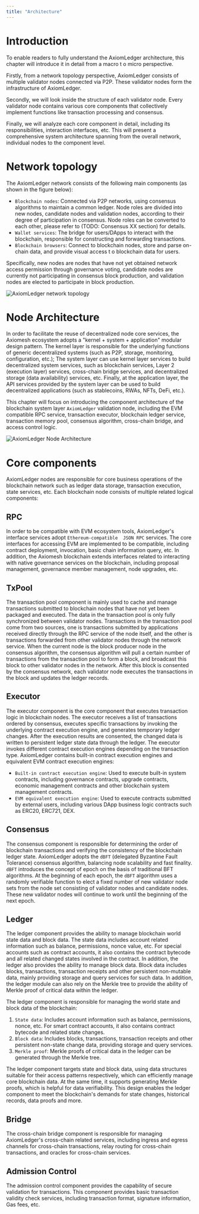 ```yaml
---
title: "Architecture"
---
```


# Introduction

To enable readers to fully understand the AxiomLedger architecture, this chapter will introduce it in detail from a macro t
o micro perspective.

Firstly, from a network topology perspective, AxiomLedger consists of multiple validator nodes connected via P2P. 
These validator nodes form the infrastructure of AxiomLedger.

Secondly, we will look inside the structure of each validator node. Every validator node contains various core components 
that collectively implement functions like transaction processing and consensus. 

Finally, we will analyze each core component in detail, including its responsibilities, interaction interfaces, etc. 
This will present a comprehensive system architecture spanning from the overall network, individual nodes to the 
component level.

# Network topology

The AxiomLedger network consists of the following main components (as shown in the figure below):

- `Blockchain nodes`: Connected via P2P networks, using consensus algorithms to maintain a common ledger. 
Node roles are divided into new nodes, candidate nodes and validation nodes, according to their degree of 
participation in consensus. Node roles can be converted to each other, please refer to (TODO: Consensus XX section) 
for details.
- `Wallet services`: The bridge for users/DApps to interact with the blockchain, responsible for constructing and 
forwarding transactions.
- `Blockchain browsers`: Connect to blockchain nodes, store and parse on-chain data, and provide visual access t
o blockchain data for users. 

Specifically, new nodes are nodes that have not yet obtained network access permission through governance voting, 
candidate nodes are currently not participating in consensus block production, and validation nodes are elected to participate in block production.

![AxiomLedger network topology](../../images/system-design/axiomledger-topology-en.png)

# Node Architecture

In order to facilitate the reuse of decentralized node core services, the Axiomesh ecosystem adopts 
a "kernel + system + application" modular design pattern. The kernel layer is responsible for the 
underlying functions of generic decentralized systems (such as P2P, storage, monitoring, configuration, etc.); 
The system layer can use kernel layer services to build decentralized system services, such as blockchain 
services, Layer 2 (execution layer) services, cross-chain bridge services, and decentralized 
storage (data availability) services, etc. Finally, at the application layer, the API services provided by 
the system layer can be used to build decentralized applications (such as stablecoins, RWAs, NFTs, DeFi, etc.).

This chapter will focus on introducing the component architecture of the blockchain system 
layer `AxiomLedger` validation node, including the EVM compatible RPC service, transaction executor, 
blockchain ledger service, transaction memory pool, consensus algorithm, cross-chain bridge, and 
access control logic.

![AxiomLedger Node Architecture](../../images/system-design/axiomledger-architecture-en.png)

# Core components

AxiomLedger nodes are responsible for core business operations of the blockchain network such as 
ledger data storage, transaction execution, state services, etc. Each blockchain node consists of 
multiple related logical components:

## RPC

In order to be compatible with EVM ecosystem tools, AxiomLedger's interface services adopt `Ethereum-compatible 
JSON RPC` services. The core interfaces for accessing EVM are implemented to be compatible, including contract deployment, 
invocation, basic chain information query, etc. In addition, the Axiomesh blockchain extends interfaces related to interacting 
with native governance services on the blockchain, including proposal management, governance member management, 
node upgrades, etc.

## TxPool

The transaction pool component is mainly used to cache and manage transactions submitted to blockchain nodes that have 
not yet been packaged and executed. The data in the transaction pool is only fully synchronized between validator nodes. 
Transactions in the transaction pool come from two sources, one is transactions submitted by applications received directly 
through the RPC service of the node itself, and the other is transactions forwarded from other validator nodes through the network 
service. When the current node is the block producer node in the consensus algorithm, the consensus algorithm will pull a certain 
number of transactions from the transaction pool to form a block, and broadcast this block to other validator nodes in the
 network. After this block is consented by the consensus network, each validator node executes the transactions in the block and 
 updates the ledger records.

## Executor

The executor component is the core component that executes transaction logic in blockchain nodes. The executor receives 
a list of transactions ordered by consensus, executes specific transactions by invoking the underlying contract execution 
engine, and generates temporary ledger changes. After the execution results are consented, the changed data is written 
to persistent ledger state data through the ledger. The executor invokes different contract execution engines depending
 on the transaction type. AxiomLedger contains built-in contract execution engines and equivalent EVM contract 
 execution engines:

* `Built-in contract execution engine`: Used to execute built-in system contracts, including governance contracts, upgrade contracts, economic management contracts and other blockchain system management contracts.
* `EVM equivalent execution engine`: Used to execute contracts submitted by external users, including various DApp business logic contracts such as ERC20, ERC721, DEX.


## Consensus

The consensus component is responsible for determining the order of blockchain transactions and verifying the consistency of 
the blockchain ledger state. AxiomLedger adopts the `dBFT` (delegated Byzantine Fault Tolerance) consensus algorithm, balancing
 node scalability and fast finality. `dBFT` introduces the concept of epoch on the basis of traditional BFT algorithms. 
 At the beginning of each epoch, the `dBFT` algorithm uses a randomly verifiable function to elect a fixed number of new validator node sets 
 from the node set consisting of validator nodes and candidate nodes. These new validator nodes will continue to work until the beginning of the next epoch.

## Ledger

The ledger component provides the ability to manage blockchain world state data and block data. The state data includes account related information such as 
balance, permissions, nonce value, etc. For special accounts such as contract accounts, it also contains the contract bytecode and all related changed states 
involved in the contract. In addition, the ledger also provides the ability to manage block data. Block data includes blocks, transactions, transaction receipts 
and other persistent non-mutable data, mainly providing storage and query services for such data. In addition, the ledger module can also rely on the Merkle tree to provide the ability of Merkle proof of critical data within the ledger.

The ledger component is responsible for managing the world state and block data of the blockchain:

1. `State data`: Includes account information such as balance, permissions, nonce, etc. For smart contract accounts, it also contains contract bytecode and 
related state changes.
2. `Block data`: Includes blocks, transactions, transaction receipts and other persistent non-state change data, providing storage and query services. 
3. `Merkle proof`: Merkle proofs of critical data in the ledger can be generated through the Merkle tree.

The ledger component targets state and block data, using data structures suitable for their access patterns respectively, which can efficiently manage
 core blockchain data. At the same time, it supports generating Merkle proofs, which is helpful for data verifiability. This design enables the ledger 
 component to meet the blockchain's demands for state changes, historical records, data proofs and more.


## Bridge

The cross-chain bridge component is responsible for managing AxiomLedger's cross-chain related services, including ingress and egress channels 
for cross-chain transactions, relay routing for cross-chain transactions, and oracles for cross-chain services.

## Admission Control

The admission control component provides the capability of secure validation for transactions. This component provides basic transaction validity 
check services, including transaction format, signature information, Gas fees, etc.